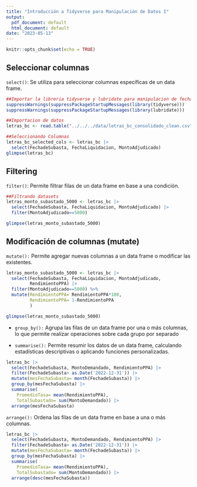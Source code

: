 ```yaml
---
title: "Introducción a Tidyverse para Manipulación de Datos I"
output:
  pdf_document: default
  html_document: default
date: "2023-05-13"
---
```


```r
knitr::opts_chunk$set(echo = TRUE)
```

## Seleccionar columnas

`select()`: Se utiliza para seleccionar columnas específicas de un data frame.

```r

##Importar la libreria tidyverse y lubridate para manipulacion de fechas 
suppressWarnings(suppressPackageStartupMessages(library(tidyverse)))
suppressWarnings(suppressPackageStartupMessages(library(lubridate)))

##Importacion de datos
letras_bc <- read.table("../../../data/letras_bc_consolidado_clean.csv")

##Seleccionando Columnas
letras_bc_selected_cols <- letras_bc |>
  select(FechadeSubasta, FechaLiquidacion, MontoAdjudicado)
glimpse(letras_bc)
```

## Filtering

`filter()`: Permite filtrar filas de un data frame en base a una condición.

```r
##Filtrando datasets 
letras_monto_subastado_5000 <- letras_bc |>
  select(FechadeSubasta, FechaLiquidacion, MontoAdjudicado) |> 
  filter(MontoAdjudicado==5000)

glimpse(letras_monto_subastado_5000)

```

## Modificación de columnas (mutate)

`mutate():` Permite agregar nuevas columnas a un data frame o modificar las existentes.

```r
letras_monto_subastado_5000 <- letras_bc |>
  select(FechadeSubasta, FechaLiquidacion, MontoAdjudicado,
         RendimientoPPA) |> 
  filter(MontoAdjudicado==5000) %>% 
  mutate(RendimientoPPA= RendimientoPPA*100, 
         RendimientoPPA= 1-RendimientoPPA
         )

glimpse(letras_monto_subastado_5000)
```

-   `group_by():` Agrupa las filas de un data frame por una o más columnas, lo que permite realizar operaciones sobre cada grupo por separado

-   `summarise():` Permite resumir los datos de un data frame, calculando estadísticas descriptivas o aplicando funciones personalizadas.

```r
letras_bc |>
  select(FechadeSubasta, MontoDemandado, RendimientoPPA) |> 
  filter(FechadeSubasta> as.Date('2022-12-31')) |>
  mutate(mesFechaSubasta= month(FechadeSubasta)) |>
  group_by(mesFechaSubasta) |>
  summarise( 
    PromedioTasa= mean(RendimientoPPA), 
    TotalSubastado= sum(MontoDemandado)) |> 
  arrange(mesFechaSubasta)

```

`arrange():` Ordena las filas de un data frame en base a una o más columnas.

```r
letras_bc |>
  select(FechadeSubasta, MontoDemandado, RendimientoPPA) |> 
  filter(FechadeSubasta> as.Date('2022-12-31')) |>
  mutate(mesFechaSubasta= month(FechadeSubasta)) |>
  group_by(mesFechaSubasta) |>
  summarise( 
    PromedioTasa= mean(RendimientoPPA), 
    TotalSubastado= sum(MontoDemandado)) |> 
  arrange(desc(mesFechaSubasta))

```
